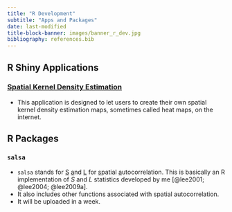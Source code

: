 ```yaml
---
title: "R Development"
subtitle: "Apps and Packages"
date: last-modified
title-block-banner: images/banner_r_dev.jpg
bibliography: references.bib
---
```


## R Shiny Applications

### [Spatial Kernel Density Estimation](https://sangillee.shinyapps.io/SpatialKernelDensityEstimation/)

-   This application is designed to let users to create their own spatial kernel density estimation maps, sometimes called heat maps, on the internet.

## R Packages

### `salsa`

-   `salsa` stands for [S]{.underline} [a]{.underline}nd [L]{.underline} for [s]{.underline}patial [a]{.underline}utocorrelation. This is basically an R implementation of *S* and *L* statistics developed by me [@lee2001; @lee2004; @lee2009a].
-   It also includes other functions associated with spatial autocorrelation.
-   It will be uploaded in a week.
